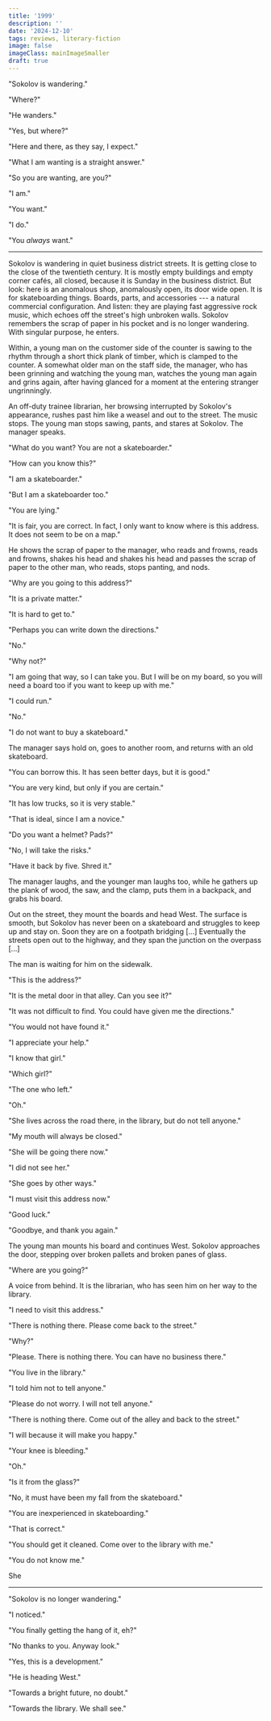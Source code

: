 ```yaml
---
title: '1999'
description: ''
date: '2024-12-10'
tags: reviews, literary-fiction
image: false
imageClass: mainImageSmaller
draft: true
---
```


"Sokolov is wandering."

"Where?"

"He wanders."

"Yes, but where?"

"Here and there, as they say, I expect."  

"What I am wanting is a straight answer."  

"So you are wanting, are you?"  

"I am."  

"You want."  

"I do."  

"You _always_ want."
 
---

Sokolov is wandering in quiet business district streets. It is getting close to the close of the twentieth century. It is mostly empty buildings and empty corner cafés, all closed, because it is Sunday in the business district. But look: here is an anomalous shop, anomalously open, its door wide open. It is for skateboarding things. Boards, parts, and accessories --- a natural commercial configuration. And listen: they are playing fast aggressive rock music, which echoes off the street's high unbroken walls. Sokolov remembers the scrap of paper in his pocket and is no longer wandering. With singular purpose, he enters.

Within, a young man on the customer side of the counter is sawing to the rhythm through a short thick plank of timber, which is clamped to the counter. A somewhat older man on the staff side, the manager, who has been grinning and watching the young man, watches the young man again and grins again, after having glanced for a moment at the entering stranger ungrinningly.

An off-duty trainee librarian, her browsing interrupted by Sokolov's appearance, rushes past him like a weasel and out to the street. The music stops. The young man stops sawing, pants, and stares at Sokolov. The manager speaks.

"What do you want? You are not a skateboarder."  

"How can you know this?"  

"I am a skateboarder."  

"But I am a skateboarder too."  

"You are lying."  

"It is fair, you are correct. In fact, I only want to know where is this address. It does not seem to be on a map."  

He shows the scrap of paper to the manager, who reads and frowns, reads and frowns, shakes his head and shakes his head and passes the scrap of paper to the other man, who reads, stops panting, and nods.

"Why are you going to this address?"

"It is a private matter."

"It is hard to get to."

"Perhaps you can write down the directions."

"No."

"Why not?"

"I am going that way, so I can take you. But I will be on my board, so you will need a board too if you want to keep up with me."  

"I could run."  

"No."  

"I do not want to buy a skateboard."

The manager says hold on, goes to another room, and returns with an old skateboard.

"You can borrow this. It has seen better days, but it is good."  

"You are very kind, but only if you are certain."  

"It has low trucks, so it is very stable."  

"That is ideal, since I am a novice."  

"Do you want a helmet? Pads?"  

"No, I will take the risks."  

"Have it back by five. Shred it."

The manager laughs, and the younger man laughs too, while he gathers up the plank of wood, the saw, and the clamp, puts them in a backpack, and grabs his board.

Out on the street, they mount the boards and head West. The surface is smooth, but Sokolov has never been on a skateboard and struggles to keep up and stay on. Soon they are on a footpath bridging [...] Eventually the streets open out to the highway, and they span the junction on the overpass [...]

The man is waiting for him on the sidewalk.

"This is the address?"  

"It is the metal door in that alley. Can you see it?"  

"It was not difficult to find. You could have given me the directions."  

"You would not have found it."  

"I appreciate your help."  

"I know that girl."  

"Which girl?"  

"The one who left."  

"Oh."  

"She lives across the road there, in the library, but do not tell anyone."  

"My mouth will always be closed."  

"She will be going there now."  

"I did not see her."  

"She goes by other ways."  

"I must visit this address now."  

"Good luck."

"Goodbye, and thank you again."

The young man mounts his board and continues West. Sokolov approaches the door, stepping over broken pallets and broken panes of glass.

"Where are you going?"

A voice from behind. It is the librarian, who has seen him on her way to the library.

"I need to visit this address."  

"There is nothing there. Please come back to the street."  

"Why?"  

"Please. There is nothing there. You can have no business there."  

"You live in the library."  

"I told him not to tell anyone."  

"Please do not worry. I will not tell anyone."  

"There is nothing there. Come out of the alley and back to the street."  

"I will because it will make you happy."  

"Your knee is bleeding."  

"Oh."  

"Is it from the glass?"  

"No, it must have been my fall from the skateboard."  

"You are inexperienced in skateboarding."  

"That is correct."  

"You should get it cleaned. Come over to the library with me."  

"You do not know me."

She 

---

"Sokolov is no longer wandering."  

"I noticed."  

"You finally getting the hang of it, eh?"  

"No thanks to you. Anyway look."  

"Yes, this is a development."  

"He is heading West."  

"Towards a bright future, no doubt."  

"Towards the library. We shall see."  